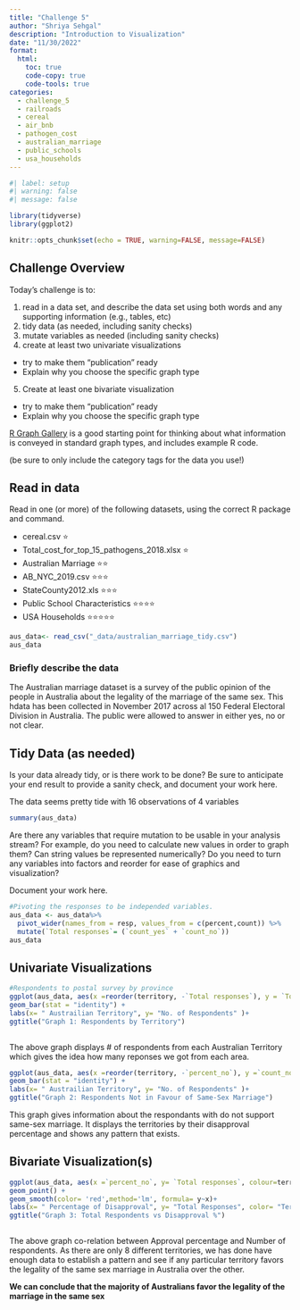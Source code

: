 ```yaml
---
title: "Challenge 5"
author: "Shriya Sehgal"
description: "Introduction to Visualization"
date: "11/30/2022"
format:
  html:
    toc: true
    code-copy: true
    code-tools: true
categories:
  - challenge_5
  - railroads
  - cereal
  - air_bnb
  - pathogen_cost
  - australian_marriage
  - public_schools
  - usa_households
---
```


```r
#| label: setup
#| warning: false
#| message: false

library(tidyverse)
library(ggplot2)

knitr::opts_chunk$set(echo = TRUE, warning=FALSE, message=FALSE)
```

## Challenge Overview

Today's challenge is to:

1)  read in a data set, and describe the data set using both words and any supporting information (e.g., tables, etc)
2)  tidy data (as needed, including sanity checks)
3)  mutate variables as needed (including sanity checks)
4)  create at least two univariate visualizations
   - try to make them "publication" ready
   - Explain why you choose the specific graph type
5)  Create at least one bivariate visualization
   - try to make them "publication" ready
   - Explain why you choose the specific graph type

[R Graph Gallery](https://r-graph-gallery.com/) is a good starting point for thinking about what information is conveyed in standard graph types, and includes example R code.

(be sure to only include the category tags for the data you use!)

## Read in data

Read in one (or more) of the following datasets, using the correct R package and command.

-   cereal.csv ⭐
-   Total_cost_for_top_15_pathogens_2018.xlsx ⭐
-   Australian Marriage ⭐⭐ 
-   AB_NYC_2019.csv ⭐⭐⭐
-   StateCounty2012.xls ⭐⭐⭐
-   Public School Characteristics ⭐⭐⭐⭐ 
-   USA Households ⭐⭐⭐⭐⭐

```r
aus_data<- read_csv("_data/australian_marriage_tidy.csv")
aus_data
```

### Briefly describe the data
The Australian marriage dataset is a survey of the public opinion of the people in Australia about the legality of the marriage of the same sex. This hdata has been collected in November 2017 across al 150 Federal Electoral Division in Australia. The public were allowed to answer in either yes, no or not clear.

## Tidy Data (as needed)

Is your data already tidy, or is there work to be done? Be sure to anticipate your end result to provide a sanity check, and document your work here.

The data seems pretty tide with 16 observations of 4 variables

```r

summary(aus_data)
```

Are there any variables that require mutation to be usable in your analysis stream? For example, do you need to calculate new values in order to graph them? Can string values be represented numerically? Do you need to turn any variables into factors and reorder for ease of graphics and visualization?

Document your work here.

```r
#Pivoting the responses to be independed variables.
aus_data <- aus_data%>%
  pivot_wider(names_from = resp, values_from = c(percent,count)) %>% 
  mutate(`Total responses`= (`count_yes` + `count_no`))
aus_data
```

## Univariate Visualizations

```r
#Respondents to postal survey by province
ggplot(aus_data, aes(x =reorder(territory, -`Total responses`), y = `Total responses`)) +
geom_bar(stat = "identity") +
labs(x= " Austrailian Territory", y= "No. of Respondents" )+
ggtitle("Graph 1: Respondents by Territory")
  
```
The above graph displays # of respondents from each Australian Territory which gives the idea how many reponses we got from each area.


```r

ggplot(aus_data, aes(x =reorder(territory, -`percent_no`), y =`count_no`)) +
geom_bar(stat = "identity") +
labs(x= " Austrailian Territory", y= "No. of Respondents" )+
ggtitle("Graph 2: Respondents Not in Favour of Same-Sex Marriage")
```
This graph gives information about the respondants with do not support same-sex marriage. It displays the territories by their disapproval percentage and shows any pattern that exists.

## Bivariate Visualization(s)
```r

ggplot(aus_data, aes(x =`percent_no`, y= `Total responses`, colour=territory )) +
geom_point() +
geom_smooth(color= 'red',method='lm', formula= y~x)+
labs(x= " Percentage of Disapproval", y= "Total Responses", color= "Territory" )+
ggtitle("Graph 3: Total Respondents vs Disapproval %")
  
```
The above graph co-relation between Approval percentage and Number of respondents. As there are only 8 different territories, we has done have enough data to establish a pattern and see if any particular territory favors the legality of the same sex marriage in Australia over the other. 


**We can conclude that the majority of Australians favor the legality of the marriage in the same sex**
